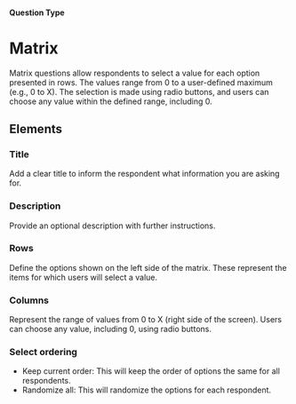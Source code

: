 
#### Question Type

# Matrix

Matrix questions allow respondents to select a value for each option presented in rows. The values range from 0 to a user-defined maximum (e.g., 0 to X). The selection is made using radio buttons, and users can choose any value within the defined range, including 0.

<SurveyEmbed surveyUrl="https://app.escuta.ai/s/obqeey0574jig4lo2gqyv51e" />

## Elements

<MdxImage
  src={Matrix}
  alt="Overview of Matrix question type"
  quality="100"
  className="max-w-full rounded-lg sm:max-w-3xl"
/>

### Title

Add a clear title to inform the respondent what information you are asking for.

### Description

Provide an optional description with further instructions.

### Rows

Define the options shown on the left side of the matrix. These represent the items for which users will select a value.

### Columns

Represent the range of values from 0 to X (right side of the screen). Users can choose any value, including 0, using radio buttons.

### Select ordering

- Keep current order: This will keep the order of options the same for all respondents.
- Randomize all: This will randomize the options for each respondent.
